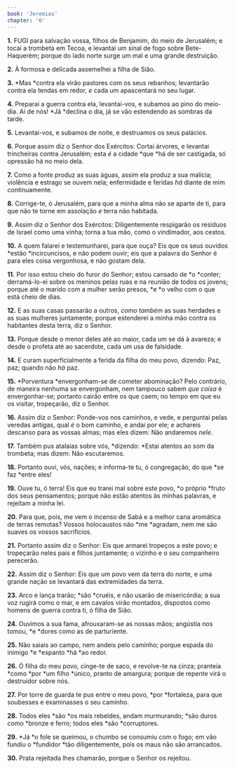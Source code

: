 ```yaml
---
book: 'Jeremias'
chapter: '6'
---
```


**1.** FUGI para salvação vossa, filhos de Benjamim, do meio de Jerusalém; e tocai a trombeta em Tecoa, e levantai um sinal de fogo sobre Bete-Haquerém; porque do lado norte surge um mal e uma grande destruição.

**2.** À formosa e delicada assemelhei a filha de Sião.

**3.** *Mas *contra ela virão pastores com os seus rebanhos; levantarão contra ela tendas em redor, *e* cada um apascentará no seu lugar.

**4.** Preparai a guerra contra ela, levantai-vos, e subamos ao pino do meio-dia. Ai de nós! *Já *declina o dia, já se vão estendendo as sombras da tarde.

**5.** Levantai-vos, e subamos de noite, e destruamos os seus palácios.

**6.** Porque assim diz o Senhor dos Exércitos: Cortai árvores, e levantai trincheiras contra Jerusalém; esta *é* a cidade *que *há de ser castigada, só opressão há no meio dela.

**7.** Como a fonte produz as suas águas, assim ela produz a sua malícia; violência e estrago se ouvem nela; enfermidade e feridas *há* diante de mim continuamente.

**8.** Corrige-te, ó Jerusalém, para que a minha alma não se aparte de ti, para que não te torne em assolação *e* terra não habitada.

**9.** Assim diz o Senhor dos Exércitos: Diligentemente respigarão os resíduos de Israel como uma vinha; torna a tua mão, como o vindimador, aos cestos.

**10.** A quem falarei e testemunharei, para que ouça? Eis que os seus ouvidos *estão *incircuncisos, e não podem ouvir; eis que a palavra do Senhor é para eles coisa vergonhosa, e não gostam dela.

**11.** Por isso estou cheio do furor do Senhor; estou cansado de *o *conter; derramá-lo-ei sobre os meninos pelas ruas e na reunião de todos os jovens; porque até o marido com a mulher serão presos, *e *o velho com o que está cheio de dias.

**12.** E as suas casas passarão a outros, *como também* as suas herdades e as suas mulheres juntamente; porque estenderei a minha mão contra os habitantes desta terra, diz o Senhor.

**13.** Porque desde o menor deles até ao maior, cada um se dá à avareza; e desde o profeta até ao sacerdote, cada um usa de falsidade.

**14.** E curam superficialmente a ferida da filha do meu povo, dizendo: Paz, paz; quando não *há* paz.

**15.** *Porventura *envergonham-se de cometer abominação? Pelo contrário, de maneira nenhuma se envergonham, nem tampouco sabem *que coisa* é envergonhar-se; portanto cairão entre os que caem; no tempo em que eu os visitar, tropeçarão, diz o Senhor.

**16.** Assim diz o Senhor: Ponde-vos nos caminhos, e vede, e perguntai pelas veredas antigas, qual *é* o bom caminho, e andai por ele; e achareis descanso para as vossas almas; mas eles dizem: Não andaremos *nele*.

**17.** Também pus atalaias sobre vós, *dizendo: *Estai atentos ao som da trombeta; mas dizem: Não escutaremos.

**18.** Portanto ouvi, vós, nações; e informa-te tu, ó congregação, do que *se faz *entre eles!

**19.** Ouve tu, ó terra! Eis que eu trarei mal sobre este povo, *o próprio *fruto dos seus pensamentos; porque não estão atentos às minhas palavras, e rejeitam a minha lei.

**20.** Para que, pois, me vem o incenso de Sabá e a melhor cana aromática de terras remotas? Vossos holocaustos não *me *agradam, nem me são suaves os vossos sacrifícios.

**21.** Portanto assim diz o Senhor: Eis que armarei tropeços a este povo; e tropeçarão neles pais e filhos juntamente; o vizinho e o seu companheiro perecerão.

**22.** Assim diz o Senhor: Eis que um povo vem da terra do norte, e uma grande nação se levantará das extremidades da terra.

**23.** Arco e lança trarão; *são *cruéis, e não usarão de misericórdia; a sua voz rugirá como o mar, e em cavalos virão montados, dispostos como homens de guerra contra ti, ó filha de Sião.

**24.** Ouvimos a sua fama, afrouxaram-se as nossas mãos; angústia nos tomou, *e *dores como as de parturiente.

**25.** Não saiais ao campo, nem andeis pelo caminho; porque espada do inimigo *e *espanto *há *ao redor.

**26.** Ó filha do meu povo, cinge-te de saco, e revolve-te na cinza; pranteia *como *por *um filho *único, pranto de amargura; porque de repente virá o destruidor sobre nós.

**27.** Por torre de guarda te pus entre o meu povo, *por *fortaleza, para que soubesses e examinasses o seu caminho.

**28.** Todos eles *são *os mais rebeldes, andam murmurando; *são duros como *bronze e ferro; todos eles *são *corruptores.

**29.** *Já *o fole se queimou, o chumbo se consumiu com o fogo; em vão fundiu o *fundidor *tão diligentemente, pois os maus não são arrancados.

**30.** Prata rejeitada lhes chamarão, porque o Senhor os rejeitou.
